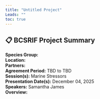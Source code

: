 ```yaml
---
title: "Untitled Project"
Leads: ""
toc: true
---
```


## 📋 BCSRIF Project Summary

**Species Group:**   
**Location:**   
**Partners:**   
**Agreement Period:** TBD to TBD  
**Session(s):** Marine Stressors  
**Presentation Date(s):** December 04, 2025  
**Speakers:** Samantha James  
**Overview:**  
   

